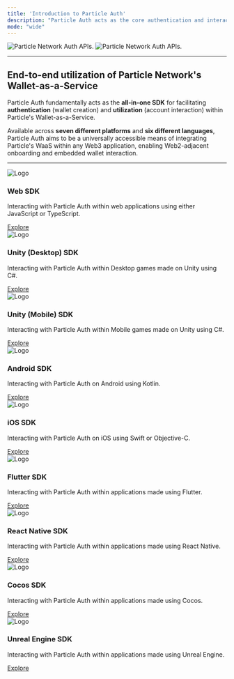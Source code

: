 ```yaml
---
title: 'Introduction to Particle Auth'
description: "Particle Auth acts as the core authentication and interaction component within Particle WaaS, powering wallet creation and management via social logins."
mode: "wide"
---
```


<img
  className="block dark:hidden"
  src="/api/auth/images/particleauth.png"
  alt="Particle Network Auth APIs."
/>
<img
  className="hidden dark:block"
  src="/api/auth/images/particleauth.png"
  alt="Particle Network Auth APIs."
/>

***

## End-to-end utilization of Particle Network's Wallet-as-a-Service

Particle Auth fundamentally acts as the **all-in-one SDK** for facilitating **authentication** (wallet creation) and **utilization** (account interaction) within Particle's Wallet-as-a-Service.

Available across **seven different platforms** and **six different languages**, Particle Auth aims to be a universally accessible means of integrating Particle's WaaS within any Web3 application, enabling Web2-adjacent onboarding and embedded wallet interaction.

***

<div className="api-container">
            <div className="api-card">
                <img src="https://www.svgrepo.com/show/374144/typescript.svg" className="api-logo" alt="Logo" />
                <h3>Web SDK</h3>
                <p>Interacting with Particle Auth within web applications using either JavaScript or TypeScript.</p>
                <a href="/api/auth/desktop-sdks/web" className="api-link">Explore</a>
            </div>
            <div className="api-card">
                <img src="https://upload.wikimedia.org/wikipedia/commons/thumb/b/bd/Logo_C_sharp.svg/1200px-Logo_C_sharp.svg.png" className="api-logo" alt="Logo" />
                <h3>Unity (Desktop) SDK</h3>
                <p>Interacting with Particle Auth within Desktop games made on Unity using C#.</p>
                <a href="/api/auth/desktop-sdks/unity" className="api-link">Explore</a>
            </div>
            <div className="api-card">
                <img src="https://upload.wikimedia.org/wikipedia/commons/thumb/b/bd/Logo_C_sharp.svg/1200px-Logo_C_sharp.svg.png" className="api-logo" alt="Logo" />
                <h3>Unity (Mobile) SDK</h3>
                <p>Interacting with Particle Auth within Mobile games made on Unity using C#.</p>
                <a href="/api/auth/mobile-sdks/unity" className="api-link">Explore</a>
            </div>
            <div className="api-card">
                <img src="https://upload.wikimedia.org/wikipedia/commons/thumb/0/06/Kotlin_Icon.svg/2048px-Kotlin_Icon.svg.png" className="api-logo" alt="Logo" />
                <h3>Android SDK</h3>
                <p>Interacting with Particle Auth on Android using Kotlin.</p>
                <a href="/api/auth/mobile-sdks/android" className="api-link">Explore</a>
            </div>
            <div className="api-card">
                <img src="https://cdn4.iconfinder.com/data/icons/social-media-logos-6/512/23-swift-512.png" className="api-logo" alt="Logo" />
                <h3>iOS SDK</h3>
                <p>Interacting with Particle Auth on iOS using Swift or Objective-C.</p>
                <a href="/api/auth/mobile-sdks/ios" className="api-link">Explore</a>
            </div>
            <div className="api-card">
                <img src="https://upload.wikimedia.org/wikipedia/commons/c/c6/Dart_logo.png" className="api-logo" alt="Logo" />
                <h3>Flutter SDK</h3>
                <p>Interacting with Particle Auth within applications made using Flutter.</p>
                <a href="/api/auth/mobile-sdks/flutter" className="api-link">Explore</a>
            </div>
            <div className="api-card">
                <img src="https://cdn.worldvectorlogo.com/logos/javascript-1.svg" className="api-logo" alt="Logo" />
                <h3>React Native SDK</h3>
                <p>Interacting with Particle Auth within applications made using React Native.</p>
                <a href="/api/auth/mobile-sdks/react" className="api-link">Explore</a>
            </div>
            <div className="api-card">
                <img src="https://cdn.worldvectorlogo.com/logos/javascript-1.svg" className="api-logo" alt="Logo" />
                <h3>Cocos SDK</h3>
                <p>Interacting with Particle Auth within applications made using Cocos.</p>
                <a href="/api/auth/mobile-sdks/cocos" className="api-link">Explore</a>
            </div>
            <div className="api-card">
                <img src="https://i.imgur.com/w2tcUa8.png" className="api-logo" alt="Logo" />
                <h3>Unreal Engine SDK</h3>
                <p>Interacting with Particle Auth within applications made using Unreal Engine.</p>
                <a href="/api/auth/multi/unreal" className="api-link">Explore</a>
            </div>
        </div>
